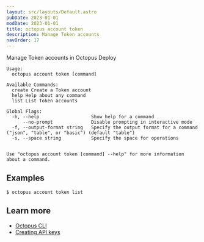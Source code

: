 ```yaml
---
layout: src/layouts/Default.astro
pubDate: 2023-01-01
modDate: 2023-01-01
title: octopus account token
description: Manage Token accounts
navOrder: 17
---
```


Manage Token accounts in Octopus Deploy

```
Usage:
  octopus account token [command]

Available Commands:
  create Create a Token account
  help Help about any command
  list List Token accounts

Global Flags:
  -h, --help                   Show help for a command
      --no-prompt              Disable prompting in interactive mode
  -f, --output-format string   Specify the output format for a command ("json", "table", or "basic") (default "table")
  -s, --space string           Specify the space for operations


Use "octopus account token [command] --help" for more information about a command.
```

## Examples

<SamplesInstance />

```
$ octopus account token list
```

## Learn more

- [Octopus CLI](/docs/octopus-rest-api/cli)
- [Creating API keys](/docs/octopus-rest-api/how-to-create-an-api-key)